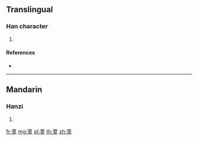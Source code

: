 {{character info/new}}
==Translingual==

===Han character===
{{Han char|rn=140|rad=艸|as=09|sn=15|four=44104|canj=THAG}}

# {{defn|Han|sort=艸09}}

====References====
* {{Han ref|kx=1045.170|dkj=31427|dj=1506.110|hdz=53251.020|uh=845F|ud=33887|bh=DFCD|bd=57293}}

----

==Mandarin==

===Hanzi===
{{cmn-hanzi|pin=[[huáng]] ([[huang2]])|wg=huang<sup>2</sup>}}

# {{defn|lang=cmn|sort=艸09}}

[[fr:葟]]
[[mg:葟]]
[[pl:葟]]
[[th:葟]]
[[zh:葟]]